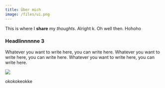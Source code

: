 ```yaml
---
title: Über mich
image: /files/ui.png
---
```

This is where I **share** my _thoughts_. Alright k. Oh well then. Hohoho

### Headlinnnnne 3

Whatever you want to write here, you can write here. Whatever you want to write here, you can write here. Whatever you want to write here, you can write here.

![](/files/IMG_0720.jpeg)  
  
okokokeokke